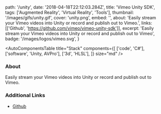   path: '/unity',
  date: '2018-04-18T22:12:03.284Z',
  title: 'Vimeo Unity SDK',
  tags: ['Augmented Reality', 'Virtual Reality', 'Tools'],
  thumbnail: '/images/gifs/unity.gif',
  cover: 'unity.png',
  embed: '',
  about:
    'Easily stream your Vimeo videos into Unity or record and publish out to Vimeo.',
  links: [['Github', 'https://github.com/vimeo/vimeo-unity-sdk']],
  excerpt:
    'Easily stream your Vimeo videos into Unity or record and publish out to Vimeo',
  badge: '/images/logos/vimeo.svg',
}

<AutoComponentsTable
  title="Stack"
  components={[
    ['code', 'C#'],
    ['software', 'Unity, AVPro'],
    ['3d', 'HLSL'],
  ]}
  size="md"
/>

### About

Easily stream your Vimeo videos into Unity or record and publish out to Vimeo.

### Additional Links

- [Github](https://github.com/vimeo/vimeo-unity-sdk)

